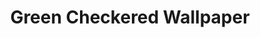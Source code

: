 ---
title: "Green Checkered Wallpaper"
meta_title: "Green Checkered Wallpaper craft"
description: "Craft de Green Checkered Wallpaper"
rank: "s"
draft: false
name: "Green Checkered Wallpaper"
recipe_img: "https://wiki.pokexgames.com/images/0/08/Green_Checkered_Wallpaper.png"
level: 105
craft_time: 18000
result: 1
value_npc: 1
ingredients:
  - name: "Drawing Clipboard"
    quantity: 25
    item_img: "https://wiki.pokexgames.com/images/3/36/Drawing_Clipboard.png"
    value_npc: 1
  - name: "Petite Leaves"
    quantity: 23
    item_img: "https://wiki.pokexgames.com/images/e/e4/Petite_Leaves.png"
    value_npc: 1
  - name: "Toxic Gosme"
    quantity: 17
    item_img: "https://wiki.pokexgames.com/images/c/ca/Toxic_Gosme.png"
    value_npc: 1
  - name: "Corrupted Doll Star"
    quantity: 13
    item_img: "https://wiki.pokexgames.com/images/f/f6/Corrupted-Doll-Star.gif"
    value_npc: 1
---
